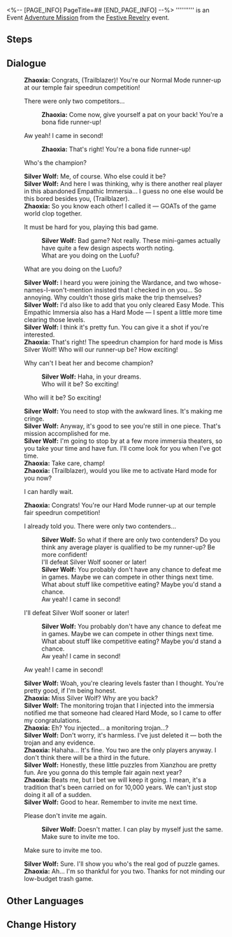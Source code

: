 <%-- [PAGE_INFO]
PageTitle=##
[END_PAGE_INFO] --%>
{{Stub|Dialogue.}}
{{Mission Infobox
|id            = 8025202
|title         = 
|image         = <!--Mission .png-->
|type          = Adventure
|event_name    = Festive Revelry
|chapter       = 
|requirements  = [[Adventure Mission]] ''[[Festive Revelry]]'' completed
|summary       = <!--official mission summary from Fate's Atlas-->
|characters    = Silver Wolf; Trailblazer; Zhaoxia
|startLocation = [[The Xianzhou Luofu]] - [[Skysplitter]]
|world         = The Xianzhou Luofu
|area          = Skysplitter
|prev          = Festive Revelry
|next          = 
|rewards       = 
}}
'''''''''' is an Event [[Adventure Mission]] from the [[Festive Revelry]] event.

==Steps==


<!--
==Gameplay Notes==

--><!--
==Trial Character==

-->
==Dialogue==
{{Stub Dialogue}}
:{{tx}}
:'''Zhaoxia:''' Congrats, (Trailblazer)! You're our Normal Mode runner-up at our temple fair speedrun competition!
:{{DIcon|Arrow}} There were only two competitors...
::'''Zhaoxia:''' Come now, give yourself a pat on your back! You're a bona fide runner-up!
:{{DIcon|Arrow}} Aw yeah! I came in second!
::'''Zhaoxia:''' That's right! You're a bona fide runner-up!
:{{tx}}
:{{DIcon|Arrow}} Who's the champion?
:'''Silver Wolf:''' Me, of course. Who else could it be?
:'''Silver Wolf:''' And here I was thinking, why is there another real player in this abandoned Empathic Immersia... I guess no one else would be this bored besides you, (Trailblazer).
:'''Zhaoxia:''' So you know each other! I called it &mdash; GOATs of the game world clop together.
:{{DIcon|Arrow}} It must be hard for you, playing this bad game.
::'''Silver Wolf:''' Bad game? Not really. These mini-games actually have quite a few design aspects worth noting.
::What are you doing on the Luofu?
:{{DIcon|Arrow}} What are you doing on the Luofu?
:'''Silver Wolf:''' I heard you were joining the Wardance, and two whose-names-I-won't-mention insisted that I checked in on you... So annoying. Why couldn't those girls make the trip themselves?
:'''Silver Wolf:''' I'd also like to add that you only cleared Easy Mode. This Empathic Immersia also has a Hard Mode &mdash; I spent a little more time clearing those levels.
:'''Silver Wolf:''' I think it's pretty fun. You can give it a shot if you're interested.
:'''Zhaoxia:''' That's right! The speedrun champion for hard mode is Miss Silver Wolf! Who will our runner-up be? How exciting!
:{{DIcon|Arrow}} Why can't I beat her and become champion?
::'''Silver Wolf:''' Haha, in your dreams.
::Who will it be? So exciting!
:{{DIcon|Arrow}} Who will it be? So exciting!
:'''Silver Wolf:''' You need to stop with the awkward lines. It's making me cringe.
:'''Silver Wolf:''' Anyway, it's good to see you're still in one piece. That's mission accomplished for me.
:'''Silver Wolf:''' I'm going to stop by at a few more immersia theaters, so you take your time and have fun. I'll come look for you when I've got time.
:'''Zhaoxia:''' Take care, champ!
:'''Zhaoxia:''' (Trailblazer), would you like me to activate Hard mode for you now?
:{{DIcon|Arrow}} I can hardly wait.
:{{tx}}
:'''Zhaoxia:''' Congrats! You're our Hard Mode runner-up at our temple fair speedrun competition!
:{{DIcon|Arrow}} I already told you. There were only two contenders...
::'''Silver Wolf:''' So what if there are only two contenders? Do you think any average player is qualified to be my runner-up? Be more confident!
::I'll defeat Silver Wolf sooner or later!
::'''Silver Wolf:''' You probably don't have any chance to defeat me in games. Maybe we can compete in other things next time. What about stuff like competitive eating? Maybe you'd stand a chance.
::Aw yeah! I came in second!
:{{DIcon|Arrow}} I'll defeat Silver Wolf sooner or later!
::'''Silver Wolf:''' You probably don't have any chance to defeat me in games. Maybe we can compete in other things next time. What about stuff like competitive eating? Maybe you'd stand a chance.
::Aw yeah! I came in second!
:{{DIcon|Arrow}} Aw yeah! I came in second!
:'''Silver Wolf:''' Woah, you're clearing levels faster than I thought. You're pretty good, if I'm being honest.
:'''Zhaoxia:''' Miss Silver Wolf? Why are you back?
:'''Silver Wolf:''' The monitoring trojan that I injected into the immersia notified me that someone had cleared Hard Mode, so I came to offer my congratulations.
:'''Zhaoxia:''' Eh? You injected... a monitoring trojan...?
:'''Silver Wolf:''' Don't worry, it's harmless. I've just deleted it &mdash; both the trojan and any evidence.
:'''Zhaoxia:''' Hahaha... It's fine. You two are the only players anyway. I don't think there will be a third in the future.
:'''Silver Wolf:''' Honestly, these little puzzles from Xianzhou are pretty fun. Are you gonna do this temple fair again next year?
:'''Zhaoxia:''' Beats me, but I bet we will keep it going. I mean, it's a tradition that's been carried on for 10,000 years. We can't just stop doing it all of a sudden.
:'''Silver Wolf:''' Good to hear. Remember to invite me next time.
:{{DIcon|Arrow}} Please don't invite me again.
::'''Silver Wolf:''' Doesn't matter. I can play by myself just the same.
::Make sure to invite me too.
:{{DIcon|Arrow}} Make sure to invite me too.
:'''Silver Wolf:''' Sure. I'll show you who's the real god of puzzle games.
:'''Zhaoxia:''' Ah... I'm so thankful for you two. Thanks for not minding our low-budget trash game.
:{{tx}}
{{Dialogue End}}

==Other Languages==
{{Other Languages
|en   = 
|zhs  = 
|zht  = 
|ja   = 
|ko   = 
|es   = 
|fr   = 
|ru   = 
|th   = 
|vi   = 
|de   = 
|id   = 
|pt   = 
}}

==Change History==
{{Change History|2.5}}
